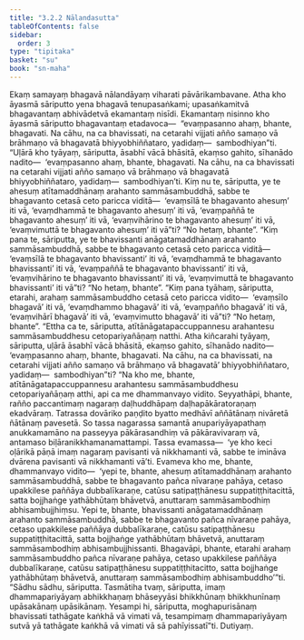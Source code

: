 ```yaml
---
title: "3.2.2 Nālandasutta"
tableOfContents: false
sidebar:
  order: 3
type: "tipitaka"
basket: "su"
book: "sn-maha"
---
```



<DynamicBreadcrumb />

<Division number="378" book="sn-maha">

<Paragraph number="814" book="sn-maha">
Ekaṃ samayaṃ bhagavā nālandāyaṃ viharati pāvārikambavane. Atha kho āyasmā sāriputto yena bhagavā tenupasaṅkami; upasaṅkamitvā bhagavantaṃ abhivādetvā ekamantaṃ nisīdi. Ekamantaṃ nisinno kho āyasmā sāriputto bhagavantaṃ etadavoca—  “evaṃpasanno ahaṃ, bhante, bhagavati. Na cāhu, na ca bhavissati, na cetarahi vijjati añño samaṇo vā brāhmaṇo vā bhagavatā bhiyyobhiññataro, yadidaṃ—  sambodhiyan”ti. “Uḷārā kho tyāyaṃ, sāriputta, āsabhī vācā bhāsitā, ekaṃso gahito, sīhanādo nadito—  ‘evaṃpasanno ahaṃ, bhante, bhagavati. Na cāhu, na ca bhavissati na cetarahi vijjati añño samaṇo vā brāhmaṇo vā bhagavatā bhiyyobhiññataro, yadidaṃ—  sambodhiyan’ti.
</Paragraph>

<Paragraph number="815" book="sn-maha">
Kiṃ nu te, sāriputta, ye te ahesuṃ atītamaddhānaṃ arahanto sammāsambuddhā, sabbe te bhagavanto cetasā ceto paricca viditā—  ‘evaṃsīlā te bhagavanto ahesuṃ’ iti vā, ‘evaṃdhammā te bhagavanto ahesuṃ’ iti vā, ‘evaṃpaññā te bhagavanto ahesuṃ’ iti vā, ‘evaṃvihārino te bhagavanto ahesuṃ’ iti vā, ‘evaṃvimuttā te bhagavanto ahesuṃ’ iti vā”ti? “No hetaṃ, bhante”.
</Paragraph>

<Paragraph number="816" book="sn-maha">
“Kiṃ pana te, sāriputta, ye te bhavissanti anāgatamaddhānaṃ arahanto sammāsambuddhā, sabbe te bhagavanto cetasā ceto paricca viditā—  ‘evaṃsīlā te bhagavanto bhavissanti’ iti vā, ‘evaṃdhammā te bhagavanto bhavissanti’ iti vā, ‘evaṃpaññā te bhagavanto bhavissanti’ iti vā, ‘evaṃvihārino te bhagavanto bhavissanti’ iti vā, ‘evaṃvimuttā te bhagavanto bhavissanti’ iti vā”ti? “No hetaṃ, bhante”.
</Paragraph>

<Paragraph number="817" book="sn-maha">
“Kiṃ pana tyāhaṃ, sāriputta, etarahi, arahaṃ sammāsambuddho cetasā ceto paricca vidito—  ‘evaṃsīlo bhagavā’ iti vā, ‘evaṃdhammo bhagavā’ iti vā, ‘evaṃpañño bhagavā’ iti vā, ‘evaṃvihārī bhagavā’ iti vā, ‘evaṃvimutto bhagavā’ iti vā”ti? “No hetaṃ, bhante”.
</Paragraph>

<Paragraph number="818" book="sn-maha">
“Ettha ca te, sāriputta, atītānāgatapaccuppannesu arahantesu sammāsambuddhesu cetopariyañāṇaṃ natthi. Atha kiñcarahi tyāyaṃ, sāriputta, uḷārā āsabhī vācā bhāsitā, ekaṃso gahito, sīhanādo nadito—  ‘evaṃpasanno ahaṃ, bhante, bhagavati. Na cāhu, na ca bhavissati, na cetarahi vijjati añño samaṇo vā brāhmaṇo vā bhagavatā’ bhiyyobhiññataro, yadidaṃ—  sambodhiyan”ti?
</Paragraph>

<Paragraph number="819" book="sn-maha">
“Na kho me, bhante, atītānāgatapaccuppannesu arahantesu sammāsambuddhesu cetopariyañāṇaṃ atthi, api ca me dhammanvayo vidito. Seyyathāpi, bhante, rañño paccantimaṃ nagaraṃ daḷhuddhāpaṃ daḷhapākāratoraṇaṃ ekadvāraṃ. Tatrassa dovāriko paṇḍito byatto medhāvī aññātānaṃ nivāretā ñātānaṃ pavesetā. So tassa nagarassa samantā anupariyāyapathaṃ anukkamamāno na passeyya pākārasandhiṃ vā pākāravivaraṃ vā, antamaso biḷāranikkhamanamattampi. Tassa evamassa—  ‘ye kho keci oḷārikā pāṇā imaṃ nagaraṃ pavisanti vā nikkhamanti vā, sabbe te imināva dvārena pavisanti vā nikkhamanti vā’ti. Evameva kho me, bhante, dhammanvayo vidito—  ‘yepi te, bhante, ahesuṃ atītamaddhānaṃ arahanto sammāsambuddhā, sabbe te bhagavanto pañca nīvaraṇe pahāya, cetaso upakkilese paññāya dubbalīkaraṇe, catūsu satipaṭṭhānesu suppatiṭṭhitacittā, satta bojjhaṅge yathābhūtaṃ bhāvetvā, anuttaraṃ sammāsambodhiṃ abhisambujjhiṃsu. Yepi te, bhante, bhavissanti anāgatamaddhānaṃ arahanto sammāsambuddhā, sabbe te bhagavanto pañca nīvaraṇe pahāya, cetaso upakkilese paññāya dubbalīkaraṇe, catūsu satipaṭṭhānesu suppatiṭṭhitacittā, satta bojjhaṅge yathābhūtaṃ bhāvetvā, anuttaraṃ sammāsambodhiṃ abhisambujjhissanti. Bhagavāpi, bhante, etarahi arahaṃ sammāsambuddho pañca nīvaraṇe pahāya, cetaso upakkilese paññāya dubbalīkaraṇe, catūsu satipaṭṭhānesu suppatiṭṭhitacitto, satta bojjhaṅge yathābhūtaṃ bhāvetvā, anuttaraṃ sammāsambodhiṃ abhisambuddho’”ti.
</Paragraph>

<Paragraph number="820" book="sn-maha">
“Sādhu sādhu, sāriputta. Tasmātiha tvaṃ, sāriputta, imaṃ dhammapariyāyaṃ abhikkhaṇaṃ bhāseyyāsi bhikkhūnaṃ bhikkhunīnaṃ upāsakānaṃ upāsikānaṃ. Yesampi hi, sāriputta, moghapurisānaṃ bhavissati tathāgate kaṅkhā vā vimati vā, tesampimaṃ dhammapariyāyaṃ sutvā yā tathāgate kaṅkhā vā vimati vā sā pahīyissatī”ti.

</Paragraph>
</Division>

<Paragraph number="821" type="center" book="sn-maha">
Dutiyaṃ.
</Paragraph>